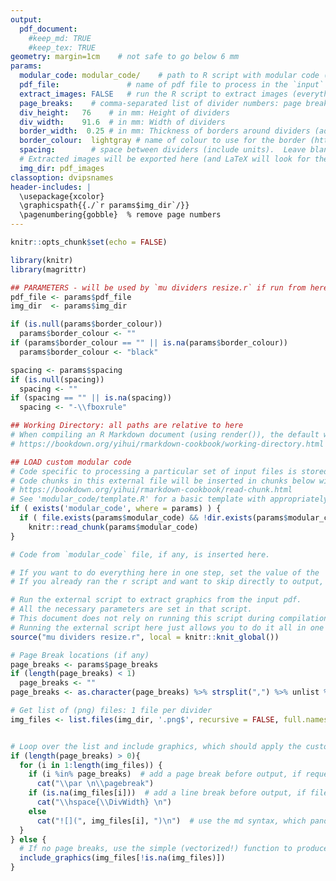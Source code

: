 ```yaml
---
output: 
  pdf_document:
    #keep_md: TRUE
    #keep_tex: TRUE
geometry: margin=1cm    # not safe to go below 6 mm
params:
  modular_code: modular_code/    # path to R script with modular code (for a specific set of input files)
  pdf_file:               # name of pdf file to process in the `input` directory.  Leave blank to process **all** pdf files in the directory.
  extract_images: FALSE   # run the R script to extract images (everything at once)?  Set to FALSE to run it manually (or to save time if you already ran it and have the outputs)
  page_breaks:    # comma-separated list of divider numbers: page breaks will be added **before** each divider in this list.
  div_height:   76    # in mm: Height of dividers
  div_width:    91.6  # in mm: Width of dividers
  border_width:  0.25 # in mm: Thickness of borders around dividers (added to the _outside_ of dividers: not included in the dimensions above)
  border_colour:  lightgray # name of colour to use for the border (https://en.wikibooks.org/wiki/LaTeX/Colors) (https://latex-tutorial.com/color-latex/#colored-boxes)
  spacing:        # space between dividers (include units).  Leave blank for no space (overlapping borders).
  # Extracted images will be exported here (and LaTeX will look for them here):
  img_dir: pdf_images
classoption: dvipsnames
header-includes: |
  \usepackage{xcolor}
  \graphicspath{{./`r params$img_dir`/}}
  \pagenumbering{gobble}  % remove page numbers
---
```

```r
knitr::opts_chunk$set(echo = FALSE)

library(knitr)
library(magrittr)

## PARAMETERS - will be used by `mu dividers resize.r` if run from here.
pdf_file <- params$pdf_file
img_dir  <- params$img_dir

if (is.null(params$border_colour))
  params$border_colour <- ""
if (params$border_colour == "" || is.na(params$border_colour))
  params$border_colour <- "black"

spacing <- params$spacing
if (is.null(spacing))
  spacing <- ""
if (spacing == "" || is.na(spacing))
  spacing <- "-\\fboxrule"

## Working Directory: all paths are relative to here
# When compiling an R Markdown document (using render()), the default working directory is automatically the same directory as the file itself. :)
# https://bookdown.org/yihui/rmarkdown-cookbook/working-directory.html

## LOAD custom modular code 
# Code specific to processing a particular set of input files is stored in individual files in `modular_code/`
# Code chunks in this external file will be inserted in chunks below with corresponding names
# https://bookdown.org/yihui/rmarkdown-cookbook/read-chunk.html
# See 'modular_code/template.R' for a basic template with appropriately-named chunks
if ( exists('modular_code', where = params) ) {
  if ( file.exists(params$modular_code) && !dir.exists(params$modular_code) ) # file exists and is not a directory
    knitr::read_chunk(params$modular_code)
}
```
```r
# Code from `modular_code` file, if any, is inserted here.
```
```r
# If you want to do everything here in one step, set the value of the 'extract_images' parameter to 'TRUE' in the in the document header.
# If you already ran the r script and want to skip directly to output, set the value of the 'extract_images' parameter to 'FALSE' in the in the document header.

# Run the external script to extract graphics from the input pdf.
# All the necessary parameters are set in that script. 
# This document does not rely on running this script during compilation, in case you want to run the script first, then produce the output in 2 steps (see comments above).
# Running the external script here just allows you to do it all in one step.
source("mu dividers resize.r", local = knitr::knit_global())
```

```{=latex}
% LaTeX setup - some of this could go in the (YAML) header (header-includes), but there's quite a bit, and this works.

% PARAMETERS: Dimensions (inherited from document parameters: `params` R object)
\def\DivWidth{`r params$div_width`mm}       % Width of each divider
\def\DivHeight{`r params$div_height`mm}     % Height of each divider
\setlength{\fboxrule}{`r params$border_width`mm}  % width of border around each divider
\setlength{\fboxsep}{-0\fboxrule}    % space separating border from contents (set to 0 for a tight border)

% re-define \includegraphics command to set desired size and border: 
%  the image will be automatically sized to fit the width, flush with the top-left
%  aspect ratio is preserved by default, but can be forced with the `keepaspectratio` option in \includegraphics (graphicx package), if necessary
% To align dividers vertically on a line, [pos] must not  = [contentpos].  
%  I want the image top-aligned within the box, and the box borders aligned, ideally also along the top, but since they are all the same height, 'bottom' works, too (and is different from 'top').
\let\includegraphicsOG\includegraphics
\renewcommand*{\includegraphics}[2][]{\fcolorbox{`r params$border_colour`}{white}{\parbox[b][\DivHeight][t]{\DivWidth}{\includegraphicsOG[#1]{#2}}}}

% control spacing around graphics
\setlength{\lineskip}{`r spacing`}    %-\fboxrule}   % remove veritcal space between dividers (negative width of the border, so borders from adjacent lines overlap)

\raggedright    % force left alignment (aka 'raggedright') instead of fully justified
% Set the inter-word spacing to the same as the border width, but negative, so that they overlap.
%   For whatever reason, line and page breaks still work fine. 
%   Alternatively, these lengths can be set very small, and `\hspace{-\fboxrule}` added to the end of the \includegraphics re-definition above.
\setlength{\spaceskip}{`r spacing`}      %-\fboxrule}
%\setlength{\xspaceskip}{`r spacing`}    %-\fboxrule}
```

```r
# Page Break locations (if any)
page_breaks <- params$page_breaks
if (length(page_breaks) < 1)
  page_breaks <- ""
page_breaks <- as.character(page_breaks) %>% strsplit(",") %>% unlist %>% as.integer

# Get list of (png) files: 1 file per divider
img_files <- list.files(img_dir, '.png$', recursive = FALSE, full.names = TRUE)
```
```r
```

```r
# Loop over the list and include graphics, which should apply the custom LaTeX command defined above (for \includegraphics).
if (length(page_breaks) > 0){
  for (i in 1:length(img_files)) {
    if (i %in% page_breaks)  # add a page break before output, if requested.
      cat("\\par \n\\pagebreak")
    if (is.na(img_files[i]))  # add a line break before output, if file is missing (NA).
      cat("\\hspace{\\DivWidth} \n")
    else
      cat("![](", img_files[i], ")\n")  # use the md syntax, which pandoc will convert to \includegraphics{}
  }
} else {
  # If no page breaks, use the simple (vectorized!) function to produce md syntax, which will end up as \includegraphics
  include_graphics(img_files[!is.na(img_files)])
}
```
